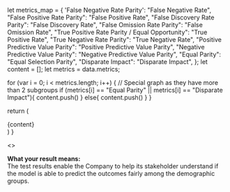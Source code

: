 

  let metrics_map = {
    'False Negative Rate Parity': "False Negative Rate",
    "False Positive Rate Parity": "False Positive Rate",
    "False Discovery Rate Parity": "False Discovery Rate",
    "False Omission Rate Parity": "False Omission Rate",
    "True Positive Rate Parity / Equal Opportunity": "True Positive Rate",
    "True Negative Rate Parity": "True Negative Rate",
    "Positive Predictive Value Parity": "Positive Predictive Value Parity",
    "Negative Predictive Value Parity": "Negative Predictive Value Parity",
    "Equal Parity": "Equal Selection Parity",
    "Disparate Impact": "Disparate Impact",
  };
  let content = [];
  let metrics = data.metrics;
  
  for (var i = 0; i < metrics.length; i++) {
    // Special graph as they have more than 2 subgroups
    if (metrics[i] == "Equal Parity" || metrics[i] == "Disparate Impact"){
      content.push(<InterpretationChart2
        metric={metrics_map[metrics[0]]}
        container={container}
        data={results}
      />)
    }
    else{
      content.push(<InterpretationChart
        metric={metrics_map[metrics[i]]}
        container={container}
        data={results}
      />)
      }
    }

  return (
    <div>{content}</div>
  )
}

<>
  <div>
    <b>What your result means:</b>
    <br/>
    The test results enable the Company to help its stakeholder understand if the model is able to predict the outcomes fairly among the demographic groups.
    <GetInterpretation
      data={props.getIBData(ib_cid)}
      container={props.container}
      results={props.getResults(cid)}
    />
  </div>
</>